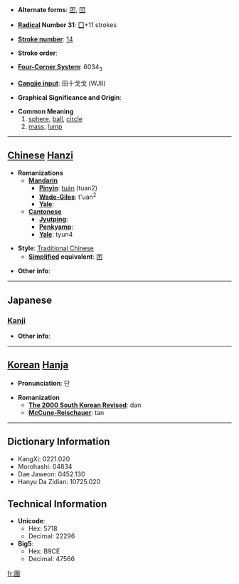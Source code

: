 * '''Alternate forms''': [[团]], [[団]]

* '''[[Wiktionary:Chinese radical index| Radical]] Number 31''': [[Wiktionary:Chinese radical index 囗|囗]]+11 strokes

* '''[[Wiktionary:Chinese total strokes index|Stroke number]]''': [[Wiktionary:Chinese total strokes index 14|14]]

* '''Stroke order''': 

* '''[[Wiktionary:Chinese four corner index|Four-Corner System]]''': 6034<sub>3</sub>

* '''[[Wiktionary:Chinese Cangjie index|Cangjie input]]''': 田十戈戈 (WJII)

* '''Graphical Significance and Origin''': 

* '''Common Meaning'''
*#[[sphere]], [[ball]], [[circle]]
*#[[mass]], [[lump]]


----

== [[Chinese]] [[Hanzi]] ==

* '''Romanizations'''
** '''[[Mandarin]]'''
*** '''[[Pinyin]]''': [[tuán]] (tuan2)
*** '''[[Wade-Giles]]''': t'uan<sup>2</sup>
*** '''[[Yale]]''': 
** '''[[Cantonese]]'''
*** '''[[Jyutping]]''':
*** '''[[Penkyamp]]''': 
*** '''[[Yale]]''': tyun4

* '''Style''': [[Traditional Chinese]] 
** '''[[Simplified Chinese|Simplified]] equivalent''': [[团]]

* '''Other info''': 

----

==Japanese==
===[[Kanji]]===
{{kanji|on readings=[[だん]] (dan), [[とん]] (ton), [[どん]] (don)
|kun readings=[[まるい]] (marui), [[かたまり]] (katamari)
}}

* '''Other info''':  

----

== [[Korean]] [[Hanja]] ==

* '''Pronunciation''': 단

* '''Romanization'''
** '''[[The 2000 South Korean Revised Romanization|The 2000 South Korean Revised]]''': dan
** '''[[McCune-Reischauer]]''': tan

----

== Dictionary Information ==

* KangXi: 0221.020
* Morohashi: 04834
* Dae Jaweon: 0452.130
* Hanyu Da Zidian: 10725.020

== Technical Information ==

* '''Unicode''':
** Hex: 5718
** Decimal: 22296
* '''Big5''':
** Hex: B9CE
** Decimal: 47566

[[fr:團]]